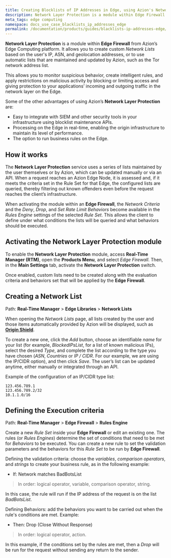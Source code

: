 ```yaml
---
title: Creating Blocklists of IP Addresses in Edge, using Azion's Network Layer Protection
description: Network Layer Protection is a module within Edge Firewall from Azion’s Edge Computing platform.
meta_tags: edge computing
namespace: docs_use_case_blacklists_ip_addresses_edge
permalink: /documentation/products/guides/blacklists-ip-addresses-edge/
---
```


**Network Layer Protection** is a module within **Edge Firewall** from Azion’s Edge Computing platform. It allows you to create custom *Network Lists* based on the user's IP, ASN, and geolocation addresses, or to use automatic lists that are maintained and updated by Azion, such as the Tor network address list.

This allows you to monitor suspicious behavior, create intelligent rules, and apply restrictions on malicious activity by blocking or limiting access and giving protection to your applications’ incoming and outgoing traffic in the network layer on the Edge.

Some of the other advantages of using Azion’s **Network Layer Protection** are:

* Easy to integrate with SIEM and other security tools in your infrastructure using blocklist maintenance APIs.
* Processing on the Edge in real-time, enabling the origin infrastructure to maintain its level of performance.
* The option to run business rules on the Edge.

## How it works

The **Network Layer Protection** service uses a series of lists maintained by the user themselves or by Azion, which can be updated manually or via an API. When a request reaches an Azion Edge Node, it is assessed and, if it meets the criteria set in the Rule Set for that Edge, the configured lists are queried, thereby filtering out known offenders even before the request reaches the client’s infrastructure.

When activating the module within an **Edge Firewall**, the *Network Criteria* and the *Deny*, *Drop*, and *Set Rate Limit Behaviors* become available in the *Rules Engine* settings of the selected *Rule Set*. This allows the client to define under what conditions the lists will be queried and what behaviors should be executed.

## Activating the Network Layer Protection module

To enable the **Network Layer Protection** module, access **Real-Time Manager (RTM)**, open the **Products Menu**, and select *Edge Firewall*. Then, in the **Main Settings** tab, activate the **Network Layer Protection** switch.

Once enabled, custom lists need to be created along with the evaluation criteria and behaviors set that will be applied by the **Edge Firewall**.

## Creating a Network List

Path: **Real-Time Manager** > **Edge Libraries** > **Network Lists**

When opening the *Network Lists* page, all lists created by the user and those items automatically provided by Azion will be displayed, such as [**Origin Shield**](/en/documentation/products/edge-firewall/network-layer-protection/#origin-shield).

To create a new one, click the *Add* button, choose an identifiable *name* for your list (for example, *BlockedIPsList*, for a list of known malicious IPs), select the desired *Type*, and complete the list according to the type you have chosen (*ASN*, *Countries* or *IP / CIDR*. For our example, we are using the IP/CIDR option), and then click *Save*. The user’s list can be updated anytime, either manually or integrated through an API.

Example of the configuration of an IP/CIDR type list:

```
123.456.789.1
123.456.789.2/32
10.1.1.0/16
```

## Defining the Execution criteria

Path: **Real-Time Manager** > **Edge Firewall** > **Rules Engine**

Create a new *Rule Set* inside your **Edge Firewall** or edit an existing one. The rules (or *Rules Engines*) determine the set of conditions that need to be met for *Behaviors* to be executed. You can create a new rule to set the validation parameters and the behaviors for this *Rule Set* to be run by **Edge Firewall**.

Defining the validation criteria: choose the *variables*, *comparison operators*, and *strings* to create your business rule, as in the following example:

* If: Network matches BadBotsList

> In order: logical operator, variable, comparison operator, string.

In this case, the rule will run if the IP address of the request is on the list *BadBotsList*.

Defining Behaviors: add the behaviors you want to be carried out when the rule's conditions are met. Example:

* Then: Drop (Close Without Response)

> In order: logical operator, action.

In this example, if the conditions set by the rules are met, then a *Drop* will be run for the request without sending any return to the sender.
